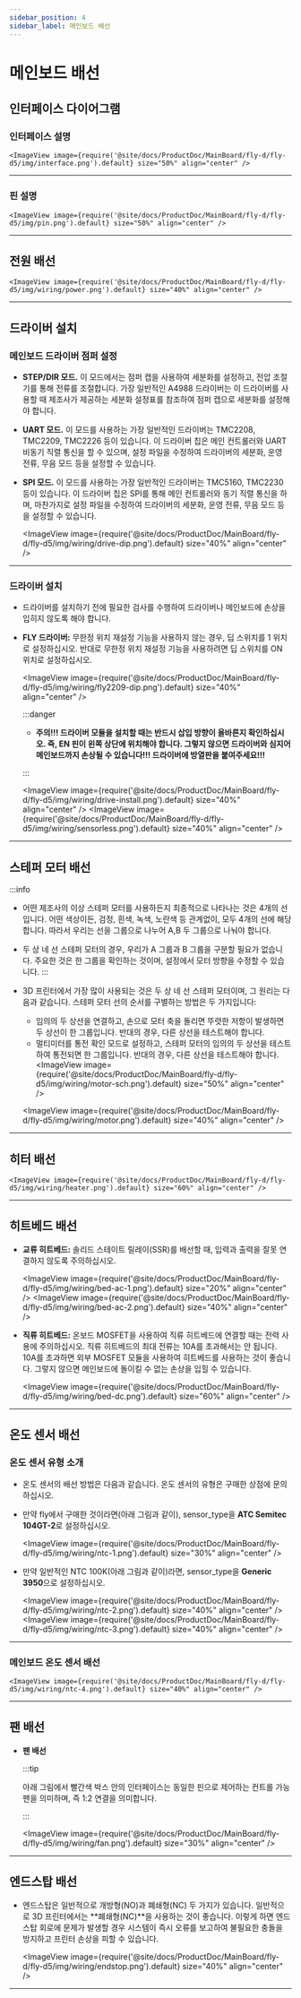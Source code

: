 ```yaml
---
sidebar_position: 4
sidebar_label: 메인보드 배선
---
```


# 메인보드 배선

## 인터페이스 다이어그램

### 인터페이스 설명

    <ImageView image={require('@site/docs/ProductDoc/MainBoard/fly-d/fly-d5/img/interface.png').default} size="50%" align="center" />

----

### 핀 설명

    <ImageView image={require('@site/docs/ProductDoc/MainBoard/fly-d/fly-d5/img/pin.png').default} size="50%" align="center" />

---

## 전원 배선

    <ImageView image={require('@site/docs/ProductDoc/MainBoard/fly-d/fly-d5/img/wiring/power.png').default} size="40%" align="center" />

----

## 드라이버 설치

### 메인보드 드라이버 점퍼 설정

* **STEP/DIR 모드.** 이 모드에서는 점퍼 캡을 사용하여 세분화를 설정하고, 전압 조절기를 통해 전류를 조절합니다. 가장 일반적인 A4988 드라이버는 이 드라이버를 사용할 때 제조사가 제공하는 세분화 설정표를 참조하여 점퍼 캡으로 세분화를 설정해야 합니다.
* **UART 모드.** 이 모드를 사용하는 가장 일반적인 드라이버는 TMC2208, TMC2209, TMC2226 등이 있습니다. 이 드라이버 칩은 메인 컨트롤러와 UART 비동기 직렬 통신을 할 수 있으며, 설정 파일을 수정하여 드라이버의 세분화, 운영 전류, 무음 모드 등을 설정할 수 있습니다.
* **SPI 모드.** 이 모드를 사용하는 가장 일반적인 드라이버는 TMC5160, TMC2230 등이 있습니다. 이 드라이버 칩은 SPI를 통해 메인 컨트롤러와 동기 직렬 통신을 하며, 마찬가지로 설정 파일을 수정하여 드라이버의 세분화, 운영 전류, 무음 모드 등을 설정할 수 있습니다.

    <ImageView image={require('@site/docs/ProductDoc/MainBoard/fly-d/fly-d5/img/wiring/drive-dip.png').default} size="40%" align="center" />

----

### 드라이버 설치

* 드라이버를 설치하기 전에 필요한 검사를 수행하여 드라이버나 메인보드에 손상을 입히지 않도록 해야 합니다.
* **FLY 드라이버:** 무한정 위치 재설정 기능을 사용하지 않는 경우, 딥 스위치를 1 위치로 설정하십시오. 반대로 무한정 위치 재설정 기능을 사용하려면 딥 스위치를 ON 위치로 설정하십시오.

    <ImageView image={require('@site/docs/ProductDoc/MainBoard/fly-d/fly-d5/img/wiring/fly2209-dip.png').default} size="40%" align="center" />

    :::danger

    * **주의!!! 드라이버 모듈을 설치할 때는 반드시 삽입 방향이 올바른지 확인하십시오. 즉, EN 핀이 왼쪽 상단에 위치해야 합니다. 그렇지 않으면 드라이버와 심지어 메인보드까지 손상될 수 있습니다!!! 드라이버에 방열판을 붙여주세요!!!**

    :::

    <ImageView image={require('@site/docs/ProductDoc/MainBoard/fly-d/fly-d5/img/wiring/drive-install.png').default} size="40%" align="center" />
    <ImageView image={require('@site/docs/ProductDoc/MainBoard/fly-d/fly-d5/img/wiring/sensorless.png').default} size="40%" align="center" />

----

## 스테퍼 모터 배선

:::info
* 어떤 제조사의 이상 스테퍼 모터를 사용하든지 최종적으로 나타나는 것은 4개의 선입니다. 어떤 색상이든, 검정, 흰색, 녹색, 노란색 등 관계없이, 모두 4개의 선에 해당합니다. 따라서 우리는 선을 그룹으로 나누어 A,B 두 그룹으로 나눠야 합니다.
* 두 상 네 선 스테퍼 모터의 경우, 우리가 A 그룹과 B 그룹을 구분할 필요가 없습니다. 주요한 것은 한 그룹을 확인하는 것이며, 설정에서 모터 방향을 수정할 수 있습니다.
:::

* 3D 프린터에서 가장 많이 사용되는 것은 두 상 네 선 스테퍼 모터이며, 그 원리는 다음과 같습니다. 스테퍼 모터 선의 순서를 구별하는 방법은 두 가지입니다:
    * 임의의 두 상선을 연결하고, 손으로 모터 축을 돌리면 뚜렷한 저항이 발생하면 두 상선이 한 그룹입니다. 반대의 경우, 다른 상선을 테스트해야 합니다.
    * 멀티미터를 통전 확인 모드로 설정하고, 스테퍼 모터의 임의의 두 상선을 테스트하여 통전되면 한 그룹입니다. 반대의 경우, 다른 상선을 테스트해야 합니다.
    <ImageView image={require('@site/docs/ProductDoc/MainBoard/fly-d/fly-d5/img/wiring/motor-sch.png').default} size="50%" align="center" />

    <ImageView image={require('@site/docs/ProductDoc/MainBoard/fly-d/fly-d5/img/wiring/motor.png').default} size="40%" align="center" />

----

## 히터 배선

    <ImageView image={require('@site/docs/ProductDoc/MainBoard/fly-d/fly-d5/img/wiring/heater.png').default} size="60%" align="center" />

----

## 히트베드 배선

* **교류 히트베드:** 솔리드 스테이트 릴레이(SSR)를 배선할 때, 입력과 출력을 잘못 연결하지 않도록 주의하십시오.

    <ImageView image={require('@site/docs/ProductDoc/MainBoard/fly-d/fly-d5/img/wiring/bed-ac-1.png').default} size="20%" align="center" />
    <ImageView image={require('@site/docs/ProductDoc/MainBoard/fly-d/fly-d5/img/wiring/bed-ac-2.png').default} size="40%" align="center" />

* **직류 히트베드:** 온보드 MOSFET을 사용하여 직류 히트베드에 연결할 때는 전력 사용에 주의하십시오. 직류 히트베드의 최대 전류는 10A를 초과해서는 안 됩니다. 10A를 초과하면 외부 MOSFET 모듈을 사용하여 히트베드를 사용하는 것이 좋습니다. 그렇지 않으면 메인보드에 돌이킬 수 없는 손상을 입힐 수 있습니다.

    <ImageView image={require('@site/docs/ProductDoc/MainBoard/fly-d/fly-d5/img/wiring/bed-dc.png').default} size="60%" align="center" />

----

## 온도 센서 배선

### 온도 센서 유형 소개

* 온도 센서의 배선 방법은 다음과 같습니다. 온도 센서의 유형은 구매한 상점에 문의하십시오.

* 만약 fly에서 구매한 것이라면(아래 그림과 같이), sensor_type을 **ATC Semitec 104GT-2**로 설정하십시오.

    <ImageView image={require('@site/docs/ProductDoc/MainBoard/fly-d/fly-d5/img/wiring/ntc-1.png').default} size="30%" align="center" />

* 만약 일반적인 NTC 100K(아래 그림과 같이)라면, sensor_type을 **Generic 3950**으로 설정하십시오.

    <ImageView image={require('@site/docs/ProductDoc/MainBoard/fly-d/fly-d5/img/wiring/ntc-2.png').default} size="40%" align="center" />
    <ImageView image={require('@site/docs/ProductDoc/MainBoard/fly-d/fly-d5/img/wiring/ntc-3.png').default} size="40%" align="center" />

----

### 메인보드 온도 센서 배선

    <ImageView image={require('@site/docs/ProductDoc/MainBoard/fly-d/fly-d5/img/wiring/ntc-4.png').default} size="40%" align="center" />

----

## 팬 배선

* **팬 배선**

    :::tip

    아래 그림에서 빨간색 박스 안의 인터페이스는 동일한 핀으로 제어하는 컨트롤 가능 팬을 의미하며, 즉 1:2 연결을 의미합니다.

    :::

    <ImageView image={require('@site/docs/ProductDoc/MainBoard/fly-d/fly-d5/img/wiring/fan.png').default} size="30%" align="center" />

----

## 엔드스탑 배선

* 엔드스탑은 일반적으로 개방형(NO)과 폐쇄형(NC) 두 가지가 있습니다. 일반적으로 3D 프린터에서는 **폐쇄형(NC)**을 사용하는 것이 좋습니다. 이렇게 하면 엔드스탑 회로에 문제가 발생할 경우 시스템이 즉시 오류를 보고하여 불필요한 충돌을 방지하고 프린터 손상을 피할 수 있습니다.

    <ImageView image={require('@site/docs/ProductDoc/MainBoard/fly-d/fly-d5/img/wiring/endstop.png').default} size="40%" align="center" />

----